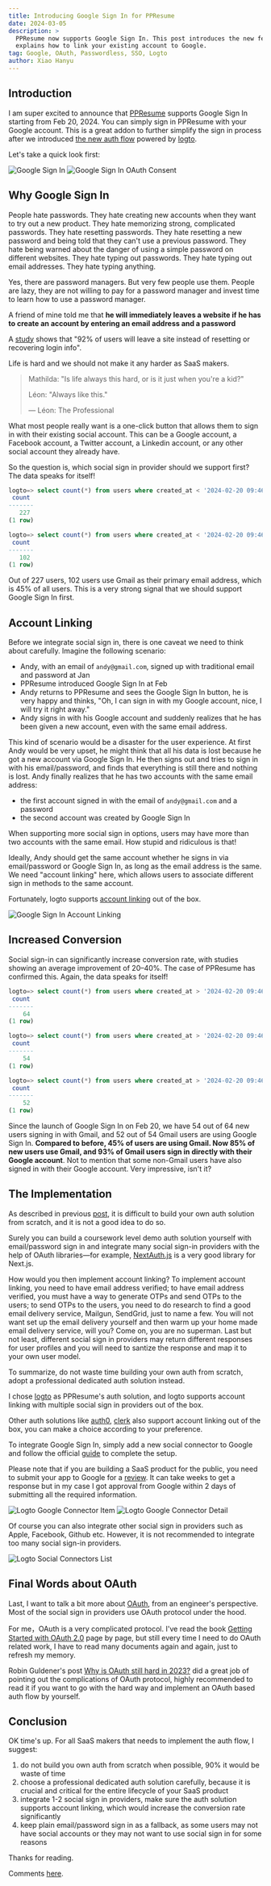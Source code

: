 ```yaml
---
title: Introducing Google Sign In for PPResume
date: 2024-03-05
description: >
  PPResume now supports Google Sign In. This post introduces the new feature and
  explains how to link your existing account to Google.
tag: Google, OAuth, Passwordless, SSO, Logto
author: Xiao Hanyu
---
```


## Introduction

I am super excited to announce that
[PPResume](https://ppresume.com/?utm_source=ppresume&utm_medium=blog&utm_campaign=introducing-google-sign-in)
supports Google Sign In starting from Feb 20, 2024. You can simply sign in
PPResume with your Google account. This is a great addon to further simplify the
sign in process after we introduced [the new auth
flow](/posts/introducting-the-new-auth-flow) powered by
[logto](https://logto.io/).

Let's take a quick look first:

![Google Sign In](/static/images/introducing-google-sign-in/google-sign-in-logto.webp)
![Google Sign In OAuth Consent](/static/images/introducing-google-sign-in/google-sign-in-oauth-consent.webp)

## Why Google Sign In

People hate passwords. They hate creating new accounts when they want to try out
a new product. They hate memorizing strong, complicated passwords. They hate
resetting passwords. They hate resetting a new password and being told that they
can't use a previous password. They hate being warned about the danger of using
a simple password on different websites. They hate typing out passwords. They
hate typing out email addresses. They hate typing anything.

Yes, there are password managers. But very few people use them. People are lazy,
they are not willing to pay for a password manager and invest time to learn how
to use a password manager.

A friend of mine told me that **he will immediately leaves a website if he has
to create an account by entering an email address and a password**

A [study](https://cxl.com/blog/social-login/) shows that "92% of users will
leave a site instead of resetting or recovering login info".

Life is hard and we should not make it any harder as SaaS makers.

> Mathilda: "Is life always this hard, or is it just when you're a kid?"
>
> Léon: "Always like this."
>
> — Léon: The Professional

What most people really want is a one-click button that allows them to sign in
with their existing social account. This can be a Google account, a Facebook
account, a Twitter account, a Linkedin account, or any other social account they
already have.

So the question is, which social sign in provider should we support first? The
data speaks for itself!

```sql
logto=> select count(*) from users where created_at < '2024-02-20 09:46:16.660978+00';
 count
-------
   227
(1 row)

logto=> select count(*) from users where created_at < '2024-02-20 09:46:16.660978+00' and primary_email ilike '%gmail%';
 count
-------
   102
(1 row)
```

Out of 227 users, 102 users use Gmail as their primary email address, which is
45% of all users. This is a very strong signal that we should support Google
Sign In first.

## Account Linking

Before we integrate social sign in, there is one caveat we need to think about
carefully. Imagine the following scenario:

- Andy, with an email of `andy@gmail.com`, signed up with traditional email and
  password at Jan
- PPResume introduced Google Sign In at Feb
- Andy returns to PPResume and sees the Google Sign In button, he is very happy
  and thinks, "Oh, I can sign in with my Google account, nice, I will try it
  right away."
- Andy signs in with his Google account and suddenly realizes that he has been
  given a new account, even with the same email address.

This kind of scenario would be a disaster for the user experience. At first Andy
would be very upset, he might think that all his data is lost because he got a
new account via Google Sign In. He then signs out and tries to sign in with his
email/password, and finds that everything is still there and nothing is lost.
Andy finally realizes that he has two accounts with the same email address:

- the first account signed in with the email of `andy@gmail.com` and a password
- the second account was created by Google Sign In

When supporting more social sign in options, users may have more than two
accounts with the same email. How stupid and ridiculous is that!

Ideally, Andy should get the same account whether he signs in via
email/password or Google Sign In, as long as the email address is the same. We
need "account linking" here, which allows users to associate different sign in
methods to the same account.

Fortunately, logto supports [account
linking](https://logto.io/en/products/social-sign-in) out of the box.

![Google Sign In Account Linking](/static/images/introducing-google-sign-in/google-sign-in-account-linking.webp)

## Increased Conversion

Social sign-in can significantly increase conversion rate, with studies showing
an average improvement of 20–40%. The case of PPResume has confirmed this.
Again, the data speaks for itself!

```sql
logto=> select count(*) from users where created_at > '2024-02-20 09:46:16.660978+00';
 count
-------
    64
(1 row)

logto=> select count(*) from users where created_at > '2024-02-20 09:46:16.660978+00' and primary_email ilike '%gmail%';
 count
-------
    54
(1 row)

logto=> select count(*) from users where created_at > '2024-02-20 09:46:16.660978+00' and primary_email ilike '%gmail%' and avatar != '';
 count
-------
    52
(1 row)
```

Since the launch of Google Sign In on Feb 20, we have 54 out of 64 new users
signing in with Gmail, and 52 out of 54 Gmail users are using Google Sign In.
**Compared to before, 45% of users are using Gmail. Now 85% of new users use
Gmail, and 93% of Gmail users sign in directly with their Google account**. Not
to mention that some non-Gmail users have also signed in with their Google
account. Very impressive, isn't it?

## The Implementation

As described in previous [post](/posts/introducting-the-new-auth-flow), it is
difficult to build your own auth solution from scratch, and it is not a good
idea to do so.

Surely you can build a coursework level demo auth solution yourself with
email/password sign in and integrate many social sign-in providers with the help
of OAuth libraries—for example, [NextAuth.js](https://next-auth.js.org/) is a
very good library for Next.js.

How would you then implement account linking? To implement account linking, you
need to have email address verified; to have email address verified, you must
have a way to generate OTPs and send OTPs to the users; to send OTPs to the
users, you need to do research to find a good email delivery service, Mailgun,
SendGrid, just to name a few. You will not want set up the email delivery
yourself and then warm up your home made email delivery service, will you? Come
on, you are no superman. Last but not least, different social sign in providers
may return different responses for user profiles and you will need to santize
the response and map it to your own user model.

To summarize, do not waste time building your own auth from scratch, adopt a
professional dedicated auth solution instead.

I chose [logto](https://logto.io/) as PPResume's auth solution, and logto
supports account linking with multiple social sign in providers out of the box.

Other auth solutions like
[auth0](https://auth0.com/docs/manage-users/user-accounts/user-account-linking),
[clerk](https://clerk.com/docs/authentication/social-connections/account-linking)
also support account linking out of the box, you can make a choice according to
your preference.

To integrate Google Sign In, simply add a new social connector to Google and
follow the official
[guide](https://github.com/logto-io/logto/tree/master/packages/connectors/connector-google)
to complete the setup.

Please note that if you are building a SaaS product for the public, you need to
submit your app to Google for a
[review](https://support.google.com/cloud/answer/13461325?hl=en#zippy=%2Cdetails-about-different-components-on-the-oauth-consent-screen).
It can take weeks to get a response but in my case I got approval from Google
within 2 days of submitting all the required information.

![Logto Google Connector Item](/static/images/introducing-google-sign-in/logto-google-connector-item.webp)
![Logto Google Connector Detail](/static/images/introducing-google-sign-in/logto-google-connector-detail.webp)

Of course you can also integrate other social sign in providers such as Apple,
Facebook, Github etc. However, it is not recommended to integrate too many
social sign-in providers.

![Logto Social Connectors List](/static/images/introducing-google-sign-in/logto-social-connectors-list.webp)

## Final Words about OAuth

Last, I want to talk a bit more about
[OAuth](https://en.wikipedia.org/wiki/OAuth), from an engineer's perspective.
Most of the social sign in providers use OAuth protocol under the hood.

For me，OAuth is a very complicated protocol. I've read the book [Getting Started
with OAuth
2.0](https://www.oreilly.com/library/view/getting-started-with/9781449317843/)
page by page, but still every time I need to do OAuth related work, I have to
read many documents again and again, just to refresh my memory.

Robin Guldener's post [Why is OAuth still hard in
2023?](https://www.nango.dev/blog/why-is-oauth-still-hard) did a great job
of pointing out the complications of OAuth protocol, highly recommended to read
it if you want to go with the hard way and implement an OAuth based auth flow by
yourself.

## Conclusion

OK time's up. For all SaaS makers that needs to implement the auth flow, I
suggest:

1. do not build you own auth from scratch when possible, 90% it would be waste
   of time
2. choose a professional dedicated auth solution carefully, because it is
   crucial and critical for the entire lifecycle of your SaaS product
3. integrate 1-2 social sign in providers, make sure the auth solution supports
   account linking, which would increase the conversion rate significantly
4. keep plain email/password sign in as a fallback, as some users may not have
   social accounts or they may not want to use social sign in for some reasons

Thanks for reading.

Comments [here](https://github.com/ppresume/community/discussions/31).
